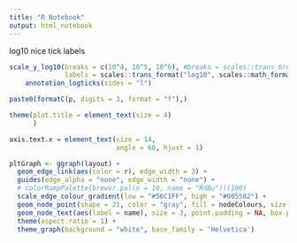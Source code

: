 ```yaml
---
title: "R Notebook"
output: html_notebook
---
```


log10 nice tick labels

```r
scale_y_log10(breaks = c(10^4, 10^5, 10^6), #breaks = scales::trans_breaks("log10", function(x) 10^x),
              labels = scales::trans_format("log10", scales::math_format(10^.x))) + 
    annotation_logticks(sides = "l")

```


```r
paste0(formatC(p, digits = 3, format = "f"),)

theme(plot.title = element_text(size = 4)
      )
```
```r
axis.text.x = element_text(size = 14,
                           angle = 60, hjust = 1)
```
```r
pltGraph <- ggraph(layout) +
  geom_edge_link(aes(color = r), edge_width = 3) +
  guides(edge_alpha = "none", edge_width = "none") +
  # colorRampPalette(brewer.pal(n = 10, name = "RdBu"))(100)
  scale_edge_colour_gradient(low = "#56C1FF", high = "#005582") +
  geom_node_point(shape = 21, color = "gray", fill = nodeColours, size = 8, stroke = 0.5) +
  geom_node_text(aes(label = name), size = 3, point.padding = NA, box.padding = 0, force = 0.1, repel = T) + #, repel = T
  theme(aspect.ratio = 1) +
  theme_graph(background = "white", base_family = 'Helvetica') 
```

